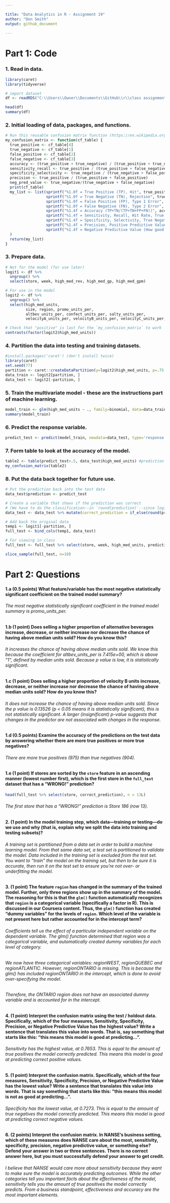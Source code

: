 ```yaml
---

title: "Data Analytics in R - Assignment 19"
author: "Don Smith"
output: github_document

---
```


# Part 1: Code

### 1. Read in data.
```r

library(caret)
library(tidyverse)

# import dataset
df <- readRDS("C:\\Users\\Owner\\Documents\\GitHub\\r\\class assignments\\Data Analytics in R\\Assignment 19\\data\\mod6HE_logit.rds")

head(df)
summary(df)

```

### 2. Initial loading of data, packages, and functions.
```r

# Run this reusable confusion matrix function (https://en.wikipedia.org/wiki/Confusion_matrix)
my_confusion_matrix <- function(cf_table) {
  true_positive <- cf_table[4]
  true_negative <- cf_table[1]
  false_positive <- cf_table[2]
  false_negative <- cf_table[3]
  accuracy <- (true_positive + true_negative) / (true_positive + true_negative + false_positive + false_negative)
  sensitivity_recall <- true_positive / (true_positive + false_negative) 
  specificity_selectivity <- true_negative / (true_negative + false_positive)
  precision <- true_positive / (true_positive + false_positive) 
  neg_pred_value <- true_negative/(true_negative + false_negative)
  print(cf_table)
  my_list <- list(sprintf("%1.0f = True Positive (TP), Hit", true_positive),
                  sprintf("%1.0f = True Negative (TN), Rejection", true_negative),
                  sprintf("%1.0f = False Positive (FP), Type 1 Error", false_positive),
                  sprintf("%1.0f = False Negative (FN), Type 2 Error", false_negative),
                  sprintf("%1.4f = Accuracy (TP+TN/(TP+TN+FP+FN))", accuracy), 
                  sprintf("%1.4f = Sensitivity, Recall, Hit Rate, True Positive Rate (How many positives did the model get right? TP/(TP+FN))", sensitivity_recall),
                  sprintf("%1.4f = Specificity, Selectivity, True Negative Rate (How many negatives did the model get right? TN/(TN+FP))", specificity_selectivity),
                  sprintf("%1.4f = Precision, Positive Predictive Value (How good are the model's positive predictions? TP/(TP+FP))", precision),
                  sprintf("%1.4f = Negative Predictive Value (How good are the model's negative predictions? TN/(TN+FN)", neg_pred_value)
  )
  return(my_list)
}

```

### 3. Prepare data.
```r

# Not for the model (for use later)
logit1 <- df %>% 
  ungroup() %>% 
  select(store, week, high_med_rev, high_med_gp, high_med_gpm) 

# For use in the model
logit2 <- df %>% 
  ungroup() %>% 
  select(high_med_units, 
         size, region, promo_units_per, 
         altbev_units_per, confect_units_per, salty_units_per,
         velocityA_units_per, velocityB_units_per, velocityC_units_per, velocityD_units_per, velocityNEW_units_per)

# Check that "positive" is last for the `my_confusion_matrix` to work 
contrasts(factor(logit2$high_med_units))

```

### 4. Partition the data into testing and training datasets.
```r

#install.packages('caret') (don't install twice)
library(caret)
set.seed(77) 
partition <- caret::createDataPartition(y=logit2$high_med_units, p=.75, list=FALSE)
data_train <- logit2[partition, ]
data_test <- logit2[-partition, ]

```

### 5. Train the multivariate model - these are the instructions part of machine learning.
```r

model_train <- glm(high_med_units ~ ., family=binomial, data=data_train)
summary(model_train)

```

### 6. Predict the response variable.
```r

predict_test <- predict(model_train, newdata=data_test, type='response')

```

### 7. Form table to look at the accuracy of the model.
```r

table2 <- table(predict_test>.5, data_test$high_med_units) #prediction on left and truth on top
my_confusion_matrix(table2)

```

### 8. Put the data back together for future use.
```r

# Put the prediction back into the test data
data_test$prediction <- predict_test

# Create a variable that shows if the prediction was correct 
# (We have to do the classification--in `round(prediction)`--since logistic regression gives us a probability)
data_test <- data_test %>% mutate(correct_prediction = if_else(round(prediction) == high_med_units, 'correct', 'WRONG!'))

# Add back the original data
temp1 <- logit1[-partition, ]
full_test <- bind_cols(temp1, data_test)

# For viewing in class
full_test <- full_test %>% select(store, week, high_med_units, prediction, correct_prediction, size, region, promo_units_per, salty_units_per) 

slice_sample(full_test, n=10)

```

# Part 2: Questions

#### 1.a (0.5 points) What feature/variable has the most negative statistically significant coefficient on the trained model summary?

###### The most negative statistically significant coefficient in the trained model summary is promo_units_per.

#### 1.b (1 point) Does selling a higher proportion of alternative beverages increase, decrease, or neither increase nor decrease the chance of having above median units sold? How do you know this?

###### It increases the chance of having above median units sold. We know this because the coefficient for altbev_units_per is 7.415e+00, which is above "1", defined by median units sold. Because p value is low, it is statistically significant.

#### 1.c (1 point) Does selling a higher proportion of velocity B units increase, decrease, or neither increase nor decrease the chance of having above median units sold? How do you know this?

###### It does not increase the chance of having above median units sold. Since the p value is 0.13526 (p < 0.05 means it is statistically significant), this is not statistically significant. A larger (insignificant) p-value suggests that changes in the predictor are not associated with changes in the response.

#### 1.d (0.5 points) Examine the accuracy of the predictions on the test data by answering whether there are more true positives or more true negatives?

###### There are more true positives (975) than true negatives (904).

#### 1.e (1 point) If stores are sorted by the `store` feature in an ascending manner (lowest number first), which is the first store in the `full_test` dataset that has a “WRONG!” prediction?

```r

head(full_test %>% select(store, correct_prediction), n = 13L)

```

###### The first store that has a “WRONG!” prediction is Store 186 (row 13).

#### 2. (1 point) In the model training step, which data—training or testing—do we use and why (that is, explain why we split the data into training and testing subsets)?

###### A training set is partitioned from a data set in order to build a machine learning model. From that same data set, a test set is partitioned to validate the model. Data included in the training set is excluded from the test set. You want to "train" the model on the training set, but then to be sure it is accurate, then run it on the test set to ensure you're not over- or underfitting the model.

#### 3. (1 point) The feature `region` has changed in the summary of the trained model. Further, only three regions show up in the summary of the model. The reasoning for this is that the `glm()` function automatically recognizes that `region` is a categorical variable (specifically a factor in R). This is discussed in our Coursera content. Thus, the `glm()` function has created “dummy variables” for the levels of `region`. Which level of the variable is not present here but rather accounted for in the intercept term?

###### Coefficients tell us the effect of a particular independent variable on the dependent variable. The glm() function determined that region was a categorical variable, and automatically created dummy variables for each level of category. 

###### We now have three categorical variables: regionWEST, regionQUEBEC and regionATLANTIC. However, regionONTARIO is missing. This is because the glm() has included regionONTARIO in the intercept, which is done to avoid over-specifying the model.

###### Therefore, the ONTARIO region does not have an associated dummy variable and is accounted for in the intercept.

#### 4. (1 point) Interpret the confusion matrix using the test / holdout data. Specifically, which of the four measures, Sensitivity, Specificity, Precision, or Negative Predictive Value has the highest value? Write a sentence that translates this value into words. That is, say something that starts like this: “this means this model is good at predicting...”.

###### Sensitivity has the highest value, at 0.7653. This is equal to the amount of true positives the model correctly predicted. This means this model is good at predicting correct positive values.


#### 5. (1 point) Interpret the confusion matrix. Specifically, which of the four measures, Sensitivity, Specificity, Precision, or Negative Predictive Value has the lowest value? Write a sentence that translates this value into words. That is say something that starts like this: “this means this model is not as good at predicting…”.

###### Specificity has the lowest  value, at 0.7273. This is equal to the amount of true negatives the model correctly predicted. This means this model is good at predicting correct negative values.


#### 6. (2 points) Interpret the confusion matrix. In NANSE’s business setting, which of these measures does NANSE care about the most, sensitivity, specificity, precision, negative predictive value, or something else? Defend your answer in two or three sentences. There is no correct answer here, but you must successfully defend your answer to get credit.

###### I believe that NANSE would care more about sensitivity because they want to make sure the model is accurately predicting outcomes. While the other categories tell you important facts about the effectiveness of the model, sensitivity tells you the amount of true positives the model correctly predicts. From a business standpoint, effectiveness and accuracy are the most important elements.
